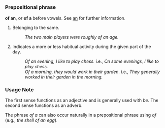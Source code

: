 =={{en}}==

===Prepositional phrase===
'''of an''', or '''of a''' before vowels.  See [[an]] for further information.

# {{idiom}} Belonging to the same.
#: ''The two main players were roughly of an age.''
# {{idiom}} Indicates a more or less habitual activity during the given part of the day.
#: ''Of an evening, I like to play chess.'' i.e., ''On some evenings, I like to play chess.''
#: ''Of a morning, they would work in their garden.'' i.e., ''They generally worked in their garden in the morning.''

===Usage Note===
The first sense functions as an adjective and is generally used with ''be''.  The second sense functions as an adverb.

The phrase ''of a'' can also occur naturally in a prepositional phrase using ''of'' (e.g., ''the shell of an egg'').